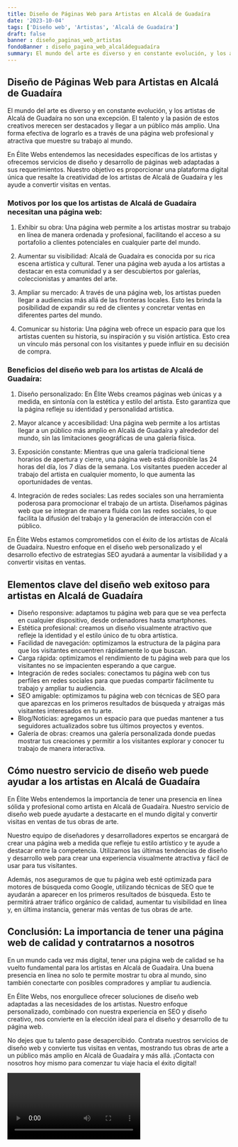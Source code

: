 ```yaml
---
title: Diseño de Páginas Web para Artistas en Alcalá de Guadaíra
date: '2023-10-04'
tags: ['Diseño web', 'Artistas', 'Alcalá de Guadaíra']
draft: false
banner : diseño_paginas_web_artistas
fondoBanner : diseño_pagina_web_alcaládeguadaíra
summary: El mundo del arte es diverso y en constante evolución, y los artistas de Alcalá de Guadaíra no son una excepción. El talento y la pasión de estos creativos merecen ser destacados y llegar a un público más amplio. Una forma efectiva de lograrlo es a través de una página web profesional y atractiva que muestre su trabajo al mundo.
---
```


## Diseño de Páginas Web para Artistas en Alcalá de Guadaíra

El mundo del arte es diverso y en constante evolución, y los artistas de Alcalá de Guadaíra no son una excepción. El talento y la pasión de estos creativos merecen ser destacados y llegar a un público más amplio. Una forma efectiva de lograrlo es a través de una página web profesional y atractiva que muestre su trabajo al mundo.

En Élite Webs entendemos las necesidades específicas de los artistas y ofrecemos servicios de diseño y desarrollo de páginas web adaptadas a sus requerimientos. Nuestro objetivo es proporcionar una plataforma digital única que resalte la creatividad de los artistas de Alcalá de Guadaíra y les ayude a convertir visitas en ventas.

### Motivos por los que los artistas de Alcalá de Guadaíra necesitan una página web:

1. Exhibir su obra: Una página web permite a los artistas mostrar su trabajo en línea de manera ordenada y profesional, facilitando el acceso a su portafolio a clientes potenciales en cualquier parte del mundo.

2. Aumentar su visibilidad: Alcalá de Guadaíra es conocida por su rica escena artística y cultural. Tener una página web ayuda a los artistas a destacar en esta comunidad y a ser descubiertos por galerías, coleccionistas y amantes del arte.

3. Ampliar su mercado: A través de una página web, los artistas pueden llegar a audiencias más allá de las fronteras locales. Esto les brinda la posibilidad de expandir su red de clientes y concretar ventas en diferentes partes del mundo.

4. Comunicar su historia: Una página web ofrece un espacio para que los artistas cuenten su historia, su inspiración y su visión artística. Esto crea un vínculo más personal con los visitantes y puede influir en su decisión de compra.

### Beneficios del diseño web para los artistas de Alcalá de Guadaíra:

1. Diseño personalizado: En Élite Webs creamos páginas web únicas y a medida, en sintonía con la estética y estilo del artista. Esto garantiza que la página refleje su identidad y personalidad artística.

2. Mayor alcance y accesibilidad: Una página web permite a los artistas llegar a un público más amplio en Alcalá de Guadaíra y alrededor del mundo, sin las limitaciones geográficas de una galería física.

3. Exposición constante: Mientras que una galería tradicional tiene horarios de apertura y cierre, una página web está disponible las 24 horas del día, los 7 días de la semana. Los visitantes pueden acceder al trabajo del artista en cualquier momento, lo que aumenta las oportunidades de ventas.

4. Integración de redes sociales: Las redes sociales son una herramienta poderosa para promocionar el trabajo de un artista. Diseñamos páginas web que se integran de manera fluida con las redes sociales, lo que facilita la difusión del trabajo y la generación de interacción con el público.

En Élite Webs estamos comprometidos con el éxito de los artistas de Alcalá de Guadaíra. Nuestro enfoque en el diseño web personalizado y el desarrollo efectivo de estrategias SEO ayudará a aumentar la visibilidad y a convertir visitas en ventas. 

<GifSeo />

<Cta />

## Elementos clave del diseño web exitoso para artistas en Alcalá de Guadaíra

- Diseño responsive: adaptamos tu página web para que se vea perfecta en cualquier dispositivo, desde ordenadores hasta smartphones.
- Estética profesional: creamos un diseño visualmente atractivo que refleje la identidad y el estilo único de tu obra artística.
- Facilidad de navegación: optimizamos la estructura de la página para que los visitantes encuentren rápidamente lo que buscan.
- Carga rápida: optimizamos el rendimiento de tu página web para que los visitantes no se impacienten esperando a que cargue.
- Integración de redes sociales: conectamos tu página web con tus perfiles en redes sociales para que puedas compartir fácilmente tu trabajo y ampliar tu audiencia.
- SEO amigable: optimizamos tu página web con técnicas de SEO para que aparezcas en los primeros resultados de búsqueda y atraigas más visitantes interesados en tu arte.
- Blog/Noticias: agregamos un espacio para que puedas mantener a tus seguidores actualizados sobre tus últimos proyectos y eventos.
- Galería de obras: creamos una galería personalizada donde puedas mostrar tus creaciones y permitir a los visitantes explorar y conocer tu trabajo de manera interactiva.

## Cómo nuestro servicio de diseño web puede ayudar a los artistas en Alcalá de Guadaíra

En Élite Webs entendemos la importancia de tener una presencia en línea sólida y profesional como artista en Alcalá de Guadaíra. Nuestro servicio de diseño web puede ayudarte a destacarte en el mundo digital y convertir visitas en ventas de tus obras de arte.

Nuestro equipo de diseñadores y desarrolladores expertos se encargará de crear una página web a medida que refleje tu estilo artístico y te ayude a destacar entre la competencia. Utilizamos las últimas tendencias de diseño y desarrollo web para crear una experiencia visualmente atractiva y fácil de usar para tus visitantes.

Además, nos aseguramos de que tu página web esté optimizada para motores de búsqueda como Google, utilizando técnicas de SEO que te ayudarán a aparecer en los primeros resultados de búsqueda. Esto te permitirá atraer tráfico orgánico de calidad, aumentar tu visibilidad en línea y, en última instancia, generar más ventas de tus obras de arte.

## Conclusión: La importancia de tener una página web de calidad y contratarnos a nosotros

En un mundo cada vez más digital, tener una página web de calidad se ha vuelto fundamental para los artistas en Alcalá de Guadaíra. Una buena presencia en línea no solo te permite mostrar tu obra al mundo, sino también conectarte con posibles compradores y ampliar tu audiencia.

En Élite Webs, nos enorgullece ofrecer soluciones de diseño web adaptadas a las necesidades de los artistas. Nuestro enfoque personalizado, combinado con nuestra experiencia en SEO y diseño creativo, nos convierte en la elección ideal para el diseño y desarrollo de tu página web.

No dejes que tu talento pase desapercibido. Contrata nuestros servicios de diseño web y convierte tus visitas en ventas, mostrando tus obras de arte a un público más amplio en Alcalá de Guadaíra y más allá. ¡Contacta con nosotros hoy mismo para comenzar tu viaje hacia el éxito digital!

<Video />

<CtaBot job='Artistas' city='Alcalá de Guadaíra'/>

<Gmaps query='Alcalá de Guadaíra+españa+maps' />